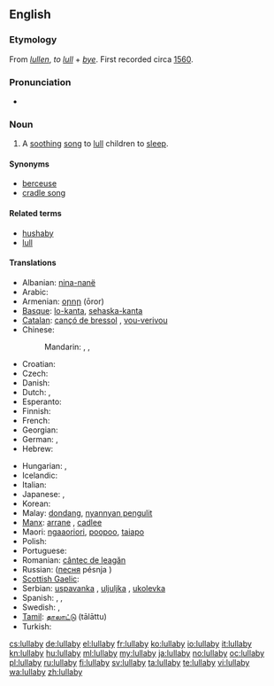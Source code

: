 ==English==
{{wikipedia}}

===Etymology===
From {{etyl|enm}} ''[[lullen]]'', ''to [[lull]]'' + ''[[bye]]''. First recorded circa [[w:1560|1560]].

===Pronunciation===
* {{audio|en-us-lullabye.ogg|Audio (US)}}

===Noun===
{{en-noun|lullab|ies}}

# A [[soothing]] [[song]] to [[lull]] children to [[sleep]].

====Synonyms====
* [[berceuse]]
* [[cradle song]]

====Related terms====
* [[hushaby]]
* [[lull]]

====Translations====
{{trans-top|a soothing song to lull children to sleep}}
* Albanian: [[nina-nanë]]
* Arabic: {{t|ar|تهويدة|f|tr=tahwiida}}
* Armenian: [[օրոր]] (ōror)
* [[Basque]]: [[lo-kanta]], [[sehaska-kanta]]
* [[Catalan]]: [[cançó de bressol]] {{f}}, [[vou-verivou]] {{m}}
* Chinese:
*: Mandarin: {{t|cmn|催眠曲|tr=cuīmiánqǔ|sc=Hani}},  {{t|cmn|搖籃曲|sc=Hani}},  {{t|cmn|摇篮曲|tr=yáolánqǔ|sc=Hani}}
* Croatian: {{t-|hr|uspavanka}}
* Czech: {{t-|cs|ukolébavka|f}}
* Danish: {{t|da|godnatsang}}
* Dutch: {{t|nl|slaapliedje|n}}, {{t|nl|wiegeliedje|n}}
* Esperanto: {{t-|eo|lulkanto|xs=Esperanto}}
* Finnish: {{t+|fi|tuutulaulu}}
* French: {{t+|fr|berceuse|f}}
* Georgian: {{t|ka|იავნანა|tr=iavnana|sc=Geor|xs=Georgian}}
* German: {{t+|de|Schlaflied|n}}, {{t+|de|Wiegenlied|n}}
* Hebrew: {{t-|he|שיר ערש|m|tr=shir eres}}
{{trans-mid}}
* Hungarian: {{t+|hu|altatódal}}, {{t-|hu|bölcsődal}}
* Icelandic: {{t+|is|vögguvísa|f}}
* Italian: {{t+|it|ninna nanna|f}}
* Japanese: {{t|ja|子守歌|tr=こもりうた, komori-uta}},  {{t|ja|ララバイ|tr=rarabai}}
* Korean: {{t+|ko|자장가|tr=jajangga|sc=Hang}}
* Malay: [[dondang]], [[nyannyan pengulit]]
* [[Manx]]: [[arrane]] {{m}}, [[cadlee]]
* Maori: [[ngaaoriori]], [[poopoo]], [[taiapo]]
* Polish: {{t+|pl|kołysanka|f}}
* Portuguese: {{t|pt|canção de ninar|f}}
* Romanian: [[cântec de leagăn]] {{n}}
* Russian: {{t+|ru|колыбельная|f|tr=kolybél'naja}} ([[песня]] pésnja {{f}})
* [[Scottish Gaelic]]: {{t-|gd|òran tàlaidh|m|xs=Scottish Gaelic}}
* Serbian: [[uspavanka]] {{f}}, [[uljuljka]] {{f}}, [[ukolevka]]
* Spanish: {{t-|es|canción de cuna|f}},  {{t-|es|nana|f}},  {{t|es|canto de cuna|m}}
* Swedish: {{t|sv|vaggvisa|c}},  {{t|sv|godnattsång|c}}
* [[Tamil]]: [[தாலாட்டு]] (tālāttu)
* Turkish: {{t|tr|ninni}}
{{trans-bottom}}

[[cs:lullaby]]
[[de:lullaby]]
[[el:lullaby]]
[[fr:lullaby]]
[[ko:lullaby]]
[[io:lullaby]]
[[it:lullaby]]
[[kn:lullaby]]
[[hu:lullaby]]
[[ml:lullaby]]
[[my:lullaby]]
[[ja:lullaby]]
[[no:lullaby]]
[[oc:lullaby]]
[[pl:lullaby]]
[[ru:lullaby]]
[[fi:lullaby]]
[[sv:lullaby]]
[[ta:lullaby]]
[[te:lullaby]]
[[vi:lullaby]]
[[wa:lullaby]]
[[zh:lullaby]]